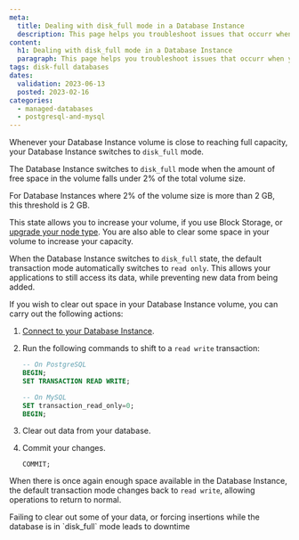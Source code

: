 ```yaml
---
meta:
  title: Dealing with disk_full mode in a Database Instance
  description: This page helps you troubleshoot issues that occurr when your Database Instance volume is near full capacity.
content:
  h1: Dealing with disk_full mode in a Database Instance
  paragraph: This page helps you troubleshoot issues that occurr when your Database Instance volume is near full capacity.
tags: disk-full databases 
dates:
  validation: 2023-06-13
  posted: 2023-02-16
categories: 
  - managed-databases
  - postgresql-and-mysql
---
```


Whenever your Database Instance volume is close to reaching full capacity, your Database Instance switches to `disk_full` mode. 

The Database Instance switches to `disk_full` mode when the amount of free space in the volume falls under 2% of the total volume size. 

For Database Instances where 2% of the volume size is more than 2 GB, this threshold is 2 GB.

This state allows you to increase your volume, if you use Block Storage, or [upgrade your node type](/managed-databases/postgresql-and-mysql/how-to/upgrade-a-database/). You are also able to clear some space in your volume to increase your capacity. 

When the Database Instance switches to `disk_full` state, the default transaction mode automatically switches to `read only`. This allows your applications to still access its data, while preventing new data from being added.

If you wish to clear out space in your Database Instance volume, you can carry out the following actions:

1. [Connect to your Database Instance](/managed-databases/postgresql-and-mysql/how-to/connect-database-instance). 
2. Run the following commands to shift to a `read write` transaction:
    ```sql
    -- On PostgreSQL
    BEGIN;
    SET TRANSACTION READ WRITE;
    ```

    ```sql
    -- On MySQL
    SET transaction_read_only=0;
    BEGIN;
    ```
3. Clear out data from your database.
4. Commit your changes.
    ```
    COMMIT;
    ```

When there is once again enough space available in the Database Instance, the default transaction mode changes back to `read write`, allowing operations to return to normal. 

<Message type="important">
  Failing to clear out some of your data, or forcing insertions while the database is in `disk_full` mode leads to downtime 
</Message>
